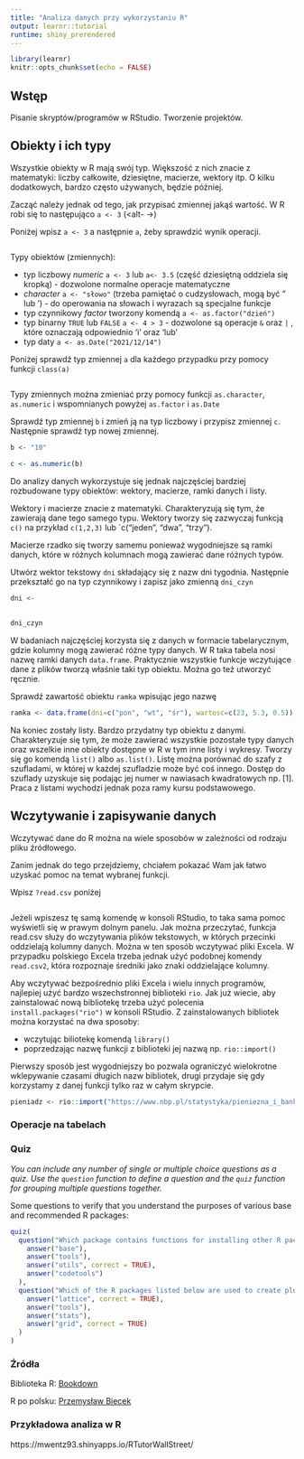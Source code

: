 ```yaml
---
title: "Analiza danych przy wykorzystaniu R"
output: learnr::tutorial
runtime: shiny_prerendered
---
```


```r
library(learnr)
knitr::opts_chunk$set(echo = FALSE)
```

## Wstęp

Pisanie skryptów/programów w RStudio. Tworzenie projektów.


## Obiekty i ich typy

Wszystkie obiekty w R mają swój typ. Większość z nich znacie z matematyki: liczby całkowite, dziesiętne, macierze, wektory itp. 
O kilku dodatkowych, bardzo często używanych, będzie później.

Zacząć należy jednak od tego, jak przypisać zmiennej jakąś wartość. W R robi się to następująco `a <- 3` (<alt- ->)

Poniżej wpisz `a <- 3` a następnie `a`, żeby sprawdzić wynik operacji.

```r

```

Typy obiektów (zmiennych):

- typ liczbowy *numeric* `a <- 3` lub `a<- 3.5` (część dziesiętną oddziela się kropką) - dozwolone normalne operacje matematyczne
- *character* `a <- "słowo"`  (trzeba pamiętać o cudzysłowach, mogą być " lub ') - do operowania na słowach i wyrazach są specjalne funkcje
- typ czynnikowy *factor* tworzony komendą `a <- as.factor("dzień")`
- typ binarny `TRUE` lub `FALSE` `a <- 4 > 3` - dozwolone są operacje `&` oraz `|` , które oznaczają odpowiednio 'i'  oraz 'lub'
- typ daty `a <- as.Date("2021/12/14")` 

Poniżej sprawdź typ zmiennej `a` dla każdego przypadku przy pomocy funkcji `class(a)`
```r

```

Typy zmiennych można zmieniać przy pomocy funkcji `as.character`, `as.numeric` i wspomnianych powyżej `as.factor` i  `as.Date`

Sprawdź typ zmiennej `b` i zmień ją na typ liczbowy i przypisz zmiennej `c`. Następnie sprawdź typ nowej zmiennej.
```r
b <- "10"
```

```r
c <- as.numeric(b)
```

Do analizy danych wykorzystuje się jednak najczęściej bardziej rozbudowane typy obiektów: wektory, macierze, ramki danych i listy.

Wektory i macierze znacie z matematyki. Charakteryzują się tym, że zawierają dane tego samego typu.
Wektory tworzy się zazwyczaj funkcją `c()` na przykład `c(1,2,3)` lub `c("jeden", "dwa", "trzy"). 

Macierze rzadko się tworzy samemu ponieważ wygodniejsze są ramki danych, które w różnych kolumnach mogą zawierać dane różnych typów.

Utwórz wektor tekstowy `dni` składający się z nazw dni tygodnia. Następnie przekształć go na typ czynnikowy i zapisz jako zmienną `dni_czyn`
```r
dni <- 
     
     
dni_czyn
```

W badaniach najczęściej korzysta się z danych w formacie tabelarycznym, gdzie kolumny mogą zawierać różne typy danych. W R taka tabela nosi nazwę ramki danych `data.frame`. Praktycznie wszystkie funkcje wczytujące dane z plików tworzą właśnie taki typ obiektu. Można go też utworzyć ręcznie.

Sprawdź zawartość obiektu `ramka` wpisując jego nazwę

```r
ramka <- data.frame(dni=c("pon", "wt", "śr"), wartosc=c(23, 5.3, 0.5))

```

Na koniec zostały listy. Bardzo przydatny typ obiektu z danymi. Charakteryzuje się tym, że może zawierać wszystkie pozostałe typy danych oraz wszelkie inne obiekty dostępne w R w tym inne listy i wykresy. Tworzy się go komendą `list()` albo `as.list()`. Listę można porównać do szafy z szufladami, w której w każdej szufladzie może być coś innego. Dostęp do szuflady uzyskuje się podając jej numer w nawiasach kwadratowych np. [1].
Praca z listami wychodzi jednak poza ramy kursu podstawowego.



## Wczytywanie i zapisywanie danych

Wczytywać dane do R można na wiele sposobów w zależności od rodzaju pliku źródłowego.

Zanim jednak do tego przejdziemy, chciałem pokazać Wam jak łatwo uzyskać pomoc na temat wybranej funkcji.

Wpisz `?read.csv` poniżej
```r
```

Jeżeli wpiszesz tę samą komendę w konsoli RStudio, to taka sama pomoc wyświetli się w prawym dolnym panelu.
Jak można przeczytać, funkcja read.csv służy do wczytywania plików tekstowych, w których przecinki oddzielają kolumny danych. Można w ten sposób wczytywać pliki Excela. W przypadku polskiego Excela trzeba jednak użyć podobnej komendy `read.csv2`, która rozpoznaje średniki jako znaki oddzielające kolumny.

Aby wczytywać bezpośrednio pliki Excela i wielu innych programów, najlepiej użyć bardzo wszechstronnej biblioteki `rio`. 
Jak już wiecie, aby zainstalować nową bibliotekę trzeba użyć polecenia `install.packages("rio")` w konsoli RStudio. Z zainstalowanych bibliotek można korzystać na dwa sposoby: 

- wczytując biliotekę komendą `library()`
- poprzedzając nazwę funkcji z biblioteki jej nazwą np. `rio::import()`

Pierwszy sposób jest wygodniejszy bo pozwala ograniczyć wielokrotne wklepywanie czasami długich nazw bibliotek, drugi przydaje się gdy korzystamy z danej funkcji tylko raz w całym skrypcie.

```r
pieniadz <- rio::import("https://www.nbp.pl/statystyka/pieniezna_i_bankowa/dwn/miarypieniadza_nowe.xlsx")

```     

### Operacje na tabelach



### Quiz

*You can include any number of single or multiple choice questions as a quiz. Use the `question` function to define a question and the `quiz` function for grouping multiple questions together.*

Some questions to verify that you understand the purposes of various base and recommended R packages:

```r
quiz(
  question("Which package contains functions for installing other R packages?",
    answer("base"),
    answer("tools"),
    answer("utils", correct = TRUE),
    answer("codetools")
  ),
  question("Which of the R packages listed below are used to create plots?",
    answer("lattice", correct = TRUE),
    answer("tools"),
    answer("stats"),
    answer("grid", correct = TRUE)
  )
)
```

### Źródła

Biblioteka R: [Bookdown](https://bookdown.org/home/archive/)

R po polsku: [Przemysław Biecek](http://biecek.pl/R/)

### Przykładowa analiza w R

https://mwentz93.shinyapps.io/RTutorWallStreet/
